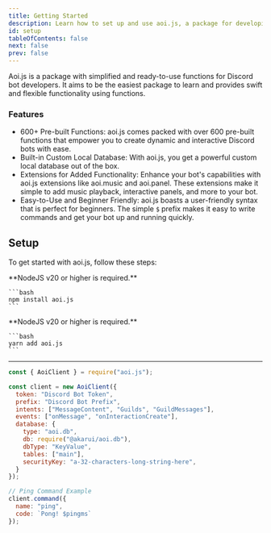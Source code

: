 ```yaml
---
title: Getting Started
description: Learn how to set up and use aoi.js, a package for developing Discord bots with simplified and ready-to-use functions.
id: setup
tableOfContents: false
next: false
prev: false
---
```


Aoi.js is a package with simplified and ready-to-use functions for Discord bot developers. It aims to be the easiest package to learn and provides swift and flexible functionality using functions.

### Features

- 600+ Pre-built Functions: aoi.js comes packed with over 600 pre-built functions that empower you to create dynamic and interactive Discord bots with ease.
- Built-in Custom Local Database: With aoi.js, you get a powerful custom local database out of the box.
- Extensions for Added Functionality: Enhance your bot's capabilities with aoi.js extensions like aoi.music and aoi.panel. These extensions make it simple to add music playback, interactive panels, and more to your bot.
- Easy-to-Use and Beginner Friendly: aoi.js boasts a user-friendly syntax that is perfect for beginners. The simple `$` prefix makes it easy to write commands and get your bot up and running quickly.

## Setup

To get started with aoi.js, follow these steps:


<Tabs>
  <TabItem label="npm">
    **NodeJS v20 or higher is required.**

    ```bash
    npm install aoi.js
    ```

  </TabItem >
  <TabItem label="yarn">
    **NodeJS v20 or higher is required.**

    ```bash
    yarn add aoi.js
    ```

  </TabItem>
</Tabs>

---

```javascript title="index.js"
const { AoiClient } = require("aoi.js");

const client = new AoiClient({
  token: "Discord Bot Token",
  prefix: "Discord Bot Prefix",
  intents: ["MessageContent", "Guilds", "GuildMessages"],
  events: ["onMessage", "onInteractionCreate"],
  database: {
    type: "aoi.db",
    db: require("@akarui/aoi.db"),
    dbType: "KeyValue",
    tables: ["main"],
    securityKey: "a-32-characters-long-string-here",
  }
});

// Ping Command Example
client.command({
  name: "ping",
  code: `Pong! $pingms`
});
```

<LinkCard
  title="Getting Started with Command Handlers"
  description="Learn how to handle commands clean and correct."
  href="/guides/other/commandhandler"
/>

<LinkCard
  title="Get started with Client Variables"
  description="Learn how to use and create Client Variables."
  href="/guides/other/variables"
/>
